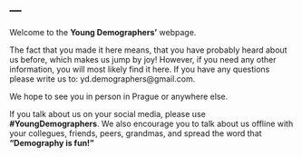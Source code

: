 ---
---

<link rel="stylesheet" href="styles.css" type="text/css">

Welcome to the **Young Demographers'** webpage. 

The fact that you made it here means, that you have probably heard about us before, which makes us jump by joy! 
However, if you need any other information, you will most likely find it here.
If you have any questions please write us to: yd.demographers@gmail.com. 

We hope to see you in person in Prague or anywhere else. 


If you talk about us on your social media, please use **#YoungDemographers**. 
We also encourage you to talk about us offline with your collegues, friends, peers, grandmas, and spread the word that **"Demography is fun!"**